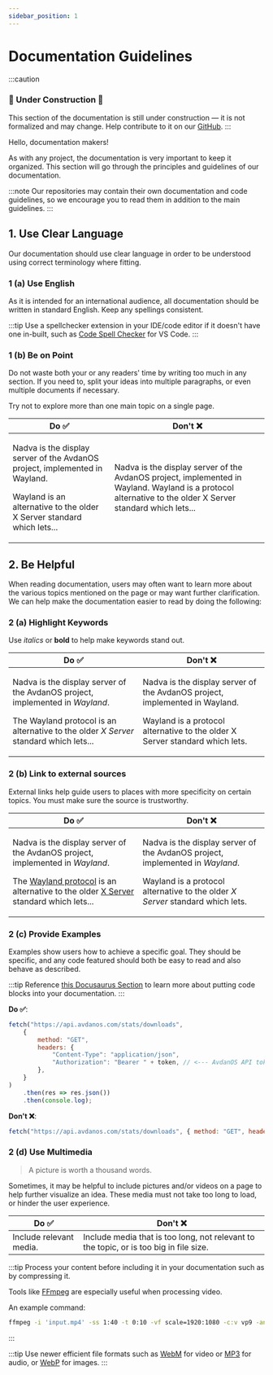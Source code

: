 ```yaml
---
sidebar_position: 1
---
```

# Documentation Guidelines

:::caution

### 🚧 Under Construction 🚧

This section of the documentation is still under construction — it is not formalized and may change.
Help contribute to it on our [GitHub](https://github.com/Avdan-OS/docsite/docs/meta/contributing/documentation.md).
:::

Hello, documentation makers!

As with any project, the documentation is very important to keep it organized.
This section will go through the principles and guidelines of our documentation.

:::note
Our repositories may contain their own documentation and code guidelines, so
we encourage you to read them in addition to the main guidelines.
:::

## 1. Use Clear Language

Our documentation should use clear language in order to be understood
using correct terminology where fitting.

### 1 (a) Use English

As it is intended for an international audience, all documentation should be written
in standard English. Keep any spellings consistent.

:::tip
Use a spellchecker extension in your IDE/code editor if it doesn't have one in-built, such as [Code Spell Checker](https://marketplace.visualstudio.com/items?itemName=streetsidesoftware.code-spell-checker) for VS Code.
:::

### 1 (b) Be on Point

Do not waste both your or any readers' time by writing too much in any section.
If you need to, split your ideas into multiple paragraphs, or even multiple documents if necessary.

Try not to explore more than one main topic on a single page.

<table>
    <thead>
        <tr>
            <th>Do ✅</th>
            <th>Don't ❌</th>
        </tr>
    </thead>
    <tbody>
        <tr>
            <td>
                <p>Nadva is the display server of the AvdanOS project, implemented in Wayland.</p>
                <p>Wayland is an alternative to the older X Server standard which lets...</p>
            </td>
            <td>
                <p> Nadva is the display server of the AvdanOS project, implemented in Wayland. Wayland is a protocol alternative to the older X Server standard which lets...</p>
            </td>
        </tr>
    </tbody>
</table>

## 2. Be Helpful
When reading documentation, users may often want to learn more about the
various topics mentioned on the page or may want further clarification. We can help make the documentation
easier to read by doing the following:

### 2 (a) Highlight Keywords
Use *italics* or **bold** to help make keywords stand out.

<table>
    <thead>
        <tr>
            <th>Do ✅</th>
            <th>Don't ❌</th>
        </tr>
    </thead>
    <tbody>
        <tr>
            <td>
                <p>Nadva is the display server of the AvdanOS project, implemented in <i>Wayland</i>.</p>
                <p>The Wayland protocol is an alternative to the older <i>X Server</i> standard which lets...</p>
            </td>
            <td>
                <p>Nadva is the display server of the AvdanOS project, implemented in Wayland.</p>
                <p>Wayland is a protocol alternative to the older X Server standard which lets.</p>
            </td>
        </tr>
    </tbody>
</table>

### 2 (b) Link to external sources
External links help guide users to places with more specificity on certain topics.
You must make sure the source is trustworthy.

<table>
    <thead>
        <tr>
            <th>Do ✅</th>
            <th>Don't ❌</th>
        </tr>
    </thead>
    <tbody>
        <tr>
            <td>
                <p>Nadva is the display server of the AvdanOS project, implemented in <i>Wayland</i>.</p>
                <p>The <a href="https://wayland.freedesktop.org/">Wayland protocol</a> is an alternative to the older <a href="https://www.x.org/wiki/">X Server</a> standard which lets...</p>
            </td>
            <td>
                <p>Nadva is the display server of the AvdanOS project, implemented in <i>Wayland</i>.</p>
                <p>Wayland is a protocol alternative to the older <i>X Server</i> standard which lets.</p>
            </td>
        </tr>
    </tbody>
</table>

### 2 (c) Provide Examples
Examples show users how to achieve a specific goal. They should be specific, and any code featured should both be easy to read and also behave as described.

:::tip
Reference [this Docusaurus Section](https://docusaurus.io/docs/markdown-features/code-blocks) to learn more about putting code blocks into your documentation.
:::

**Do ✅**:

```js title="Stats API — Get the number of AvdanOS downloads"
fetch("https://api.avdanos.com/stats/downloads",
    {
        method: "GET",
        headers: {
            "Content-Type": "application/json",
            "Authorization": "Bearer " + token, // <--- AvdanOS API token
        },
    }
)
    .then(res => res.json())
    .then(console.log);
```

**Don't ❌**:

```js
fetch("https://api.avdanos.com/stats/downloads", { method: "GET", headers: { "Content-Type": "application/json", "Authorization": "Bearer " + token, /* <--- AvdanOS API token */ },}).then(res => res.json()).then(console.log);
```

### 2 (d) Use Multimedia
> A picture is worth a thousand words.

Sometimes, it may be helpful to include pictures and/or videos on a page to help further visualize an idea.
These media must not take too long to load, or hinder the user experience.

| Do ✅ | Don't ❌ |
| ----- | --------- |
| Include relevant media. | Include media that is too long, not relevant to the topic, or is too big in file size. |

:::tip
Process your content before including it in your documentation such as by compressing it.

Tools like [FFmpeg](https://ffmpeg.org/) are especially useful when processing video.

An example command:
```bash title="Take 1:40 to 1:50 of input.mp4, remove audio, and compress the clip to WEBM."
ffmpeg -i 'input.mp4' -ss 1:40 -t 0:10 -vf scale=1920:1080 -c:v vp9 -an output.webm
```
:::

:::tip
Use newer efficient file formats such as [WebM](https://en.wikipedia.org/wiki/WebM) for video or [MP3](https://en.wikipedia.org/wiki/MP3) for audio, or [WebP](https://en.wikipedia.org/wiki/WebP) for images.
:::